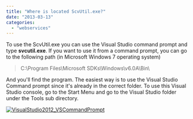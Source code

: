 ```yaml
---
title: "Where is located ScvUtil.exe?"
date: "2013-03-13"
categories: 
  - "webservices"
---
```


To use the ScvUtil.exe you can use the Visual Studio command prompt and type **svcutil.exe**. If you want to use it from a command prompt, you can go to the following path (in Microsoft Windows 7 operating system)

> C:\\Program Files\\Microsoft SDKs\\Windows\\v6.0A\\Bin\\

And you'll find the program. The easiest way is to use the Visual Studio Command prompt since it's already in the correct folder. To use this Visual Studio console, go to the Start Menu and go to the Visual Studio folder under the Tools sub directory.

[![VisualStudio2012_VSCommandPrompt](http://patrickdesjardins.com/blog/wp-content/uploads/2013/02/VisualStudio2012_VSCommandPrompt-400x303.png)](http://patrickdesjardins.com/blog/?attachment_id=1932)
